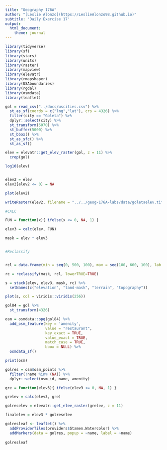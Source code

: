 ```yaml
---
title: "Geography 176A"
author: "[Leslie Alonzo](https://LeslieAlonzo98.github.io)"
subtitle: 'Daily Exercise 17'
output:
  html_document:
    theme: journal
---
```


```r
library(tidyverse)
library(sf)
library(stars)
library(units)
library(raster)
library(mapview)
library(elevatr)
library(rmapshaper)
library(USAboundaries)
library(rgdal)
library(osmdata)
library(leaflet)
```

```r
gol = read_csv("../docs/uscities.csv") %>% 
  st_as_sf(coords = c("lng","lat"), crs = 4326) %>% 
  filter(city == "Goleta") %>%
  dplyr::select(city) %>% 
  st_transform(5070) %>%
  st_buffer(5000) %>% 
  st_bbox() %>% 
  st_as_sfc() %>%
  st_as_sf()

elev = elevatr::get_elev_raster(gol, z = 11) %>% 
  crop(gol)

log10(elev)


elev2 = elev
elev2[elev2 <= 0] = NA

plot(elev2)

writeRaster(elev2, filename = "../../geog-176A-labs/data/goletaelev.tif", overwrite = TRUE)

```

```r

#CALC 

FUN = function(x){ ifelse(x <= 0, NA, 1) }

elev3 = calc(elev, FUN)

mask = elev * elev3


#Reclassify


rcl = data.frame(min = seq(0, 500, 100), max = seq(100, 600, 100), lab = c(0:5))

rc = reclassify(mask, rcl, lowerTRUE=TRUE)

s = stack(elev, elev3, mask, rc) %>% 
  setNames(c("elevation", "land-mask", "terrain", "topography"))

plot(s, col = viridis::viridis(256))


```

```r
gol84 = gol %>% 
  st_transform(4326)

osm = osmdata::opq(gol84) %>%
  add_osm_feature(key = 'amenity',
                  value = "restaurant",
                  key_exact = TRUE,
                  value_exact = TRUE,
                  match_case = TRUE,
                  bbox = NULL) %>% 
  osmdata_sf()

print(osm)

golres = osm$osm_points %>% 
  filter(!name %in% (NA)) %>% 
  dplyr::select(osm_id, name, amenity)

gre = function(elev3){ ifelse(elev3 <= 0, NA, 1) }

grelev = calc(elev3, gre)

golreselev = elevatr::get_elev_raster(grelev, z = 11)

finalelev = elev3 * golreselev

golresleaf <- leaflet() %>%
  addProviderTiles(providers$Stamen.Watercolor) %>%
  addMarkers(data = golres, popup = ~name, label = ~name)
  
golresleaf


```

